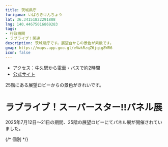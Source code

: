 ```yaml
---
title: 茨城県庁
furigana: いばらきけんちょう
lat: 36.34151822291808
lng: 140.44675016869283
tags:
- 行政機関
- ラブライブ！関連
description: 茨城県庁です。展望台からの景色が素敵です。
gmap: https://maps.app.goo.gl/eVwkRzqZ6jqig8WR6
icon: false
---
```


- アクセス：牛久駅から電車・バスで約2時間
- [公式サイト](https://www.pref.ibaraki.jp/bugai/koho/kenmin/info/index.html)

25階にある展望ロビーからの景色がきれいです。

<LinkedImage
  basename="nato_blooming/kencho-main"
/>

<LinkedImage
  basename="nato_blooming/kencho-north"
/>

<LinkedImage
  basename="nato_blooming/kencho-south"
/>

# ラブライブ！スーパースター‼パネル展
2025年7月12日～21日の期間、25階の展望ロビーにてパネル展が開催されていました。

<LinkedImage
  basename="nato_blooming/kencho-liella_kaisaichu"
/>

<LinkedImage
  basename="nato_blooming/kencho-liella"
/>

{/* 個別 */}

<LinkedImage
  basename="nato_blooming/kencho-shiki_hiru"
/>

<LinkedImage
  basename="nato_blooming/kencho-kinako_hiru"
/>

<LinkedImage
  basename="nato_blooming/kencho-sumire_hiru"
/>

<LinkedImage
  basename="nato_blooming/kencho-keke_hiru"
/>

<LinkedImage
  basename="nato_blooming/kencho-natsumi_hiru"
/>

<LinkedImage
  basename="nato_blooming/kencho-tomari_hiru"
/>

<LinkedImage
  basename="nato_blooming/kencho-kanon_hiru"
/>

<LinkedImage
  basename="nato_blooming/kencho-chisato_hiru"
/>

<LinkedImage
  basename="nato_blooming/kencho-ren_hiru"
/>

<LinkedImage
  basename="nato_blooming/kencho-mei_hiru"
/>

<LinkedImage
  basename="nato_blooming/kencho-margarete_hiru"
/>



<LinkedImage
  basename="nato_blooming/kencho-shiki_yoru"
/>

<LinkedImage
  basename="nato_blooming/kencho-kinako_yoru"
/>

<LinkedImage
  basename="nato_blooming/kencho-sumire_yoru"
/>

<LinkedImage
  basename="nato_blooming/kencho-keke_yoru"
/>

<LinkedImage
  basename="nato_blooming/kencho-natsumi_yoru"
/>

<LinkedImage
  basename="nato_blooming/kencho-tomari_yoru"
/>

<LinkedImage
  basename="nato_blooming/kencho-kanon_yoru"
/>

<LinkedImage
  basename="nato_blooming/kencho-chisato_yoru"
/>

<LinkedImage
  basename="nato_blooming/kencho-ren_yoru"
/>

<LinkedImage
  basename="nato_blooming/kencho-mei_yoru"
/>

<LinkedImage
  basename="nato_blooming/kencho-margarete_yoru"
/>




